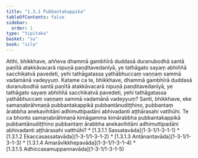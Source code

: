 ```yaml
---
title: "1.3.1 Pubbantakappika"
tableOfContents: false
sidebar:
  order: 1
type: "tipitaka"
basket: "su"
book: "sila"
---
```



<DynamicBreadcrumb />

<Division number="28" book="sila">

<Paragraph number="57" book="sila">
Atthi, bhikkhave, aññeva dhammā gambhīrā duddasā duranubodhā santā paṇītā atakkāvacarā nipuṇā paṇḍitavedanīyā, ye tathāgato sayaṃ abhiññā sacchikatvā pavedeti, yehi tathāgatassa yathābhuccaṃ vaṇṇaṃ sammā vadamānā vadeyyuṃ. Katame ca te, bhikkhave, dhammā gambhīrā duddasā duranubodhā santā paṇītā atakkāvacarā nipuṇā paṇḍitavedanīyā, ye tathāgato sayaṃ abhiññā sacchikatvā pavedeti, yehi tathāgatassa yathābhuccaṃ vaṇṇaṃ sammā vadamānā vadeyyuṃ?



</Paragraph>

</Division>
<Division number="29" book="sila">

<Paragraph number="58" book="sila">
Santi, bhikkhave, eke samaṇabrāhmaṇā pubbantakappikā pubbantānudiṭṭhino, pubbantaṃ ārabbha anekavihitāni adhimuttipadāni abhivadanti aṭṭhārasahi vatthūhi. Te ca bhonto samaṇabrāhmaṇā kimāgamma kimārabbha pubbantakappikā pubbantānudiṭṭhino pubbantaṃ ārabbha anekavihitāni adhimuttipadāni abhivadanti aṭṭhārasahi vatthūhi?

</Paragraph>
</Division>

<TableOfContents book="sila" section="1.3.1">
* [1.3.1.1 Sassatavāda](1-3-1/1-3-1-1)
* [1.3.1.2 Ekaccasassatavāda](1-3-1/1-3-1-2)
* [1.3.1.3 Antānantavāda](1-3-1/1-3-1-3)
* [1.3.1.4 Amarāvikkhepavāda](1-3-1/1-3-1-4)
* [1.3.1.5 Adhiccasamuppannavāda](1-3-1/1-3-1-5)
</TableOfContents>